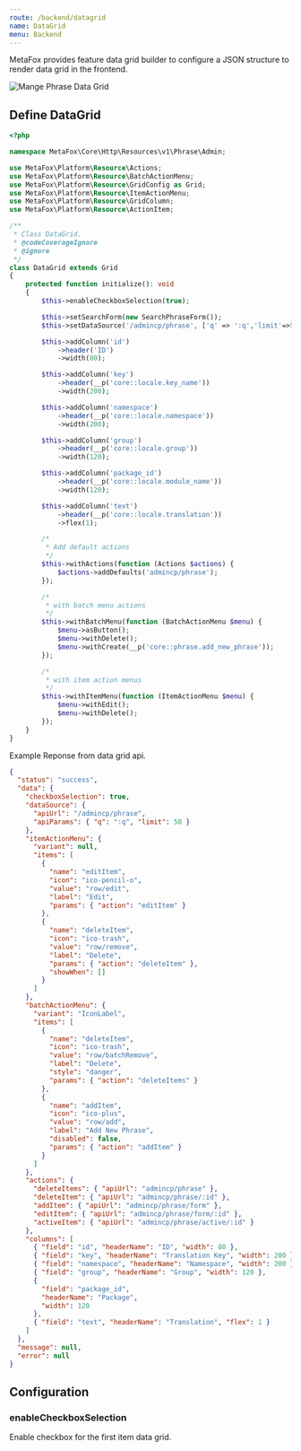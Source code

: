 ```yaml
---
route: /backend/datagrid
name: DataGrid
menu: Backend
---
```


MetaFox provides feature data grid builder to configure a JSON structure to render data grid in the frontend.

![Mange Phrase Data Grid](https://dev-docs.metafoxapp.com/images/phrase-datagrid.png)

## Define DataGrid

```php
<?php

namespace MetaFox\Core\Http\Resources\v1\Phrase\Admin;

use MetaFox\Platform\Resource\Actions;
use MetaFox\Platform\Resource\BatchActionMenu;
use MetaFox\Platform\Resource\GridConfig as Grid;
use MetaFox\Platform\Resource\ItemActionMenu;
use MetaFox\Platform\Resource\GridColumn;
use MetaFox\Platform\Resource\ActionItem;

/**
 * Class DataGrid.
 * @codeCoverageIgnore
 * @ignore
 */
class DataGrid extends Grid
{
    protected function initialize(): void
    {
        $this->enableCheckboxSelection(true);

        $this->setSearchForm(new SearchPhraseForm());
        $this->setDataSource('/admincp/phrase', ['q' => ':q','limit'=>50]);

        $this->addColumn('id')
            ->header('ID')
            ->width(80);

        $this->addColumn('key')
            ->header(__p('core::locale.key_name'))
            ->width(200);

        $this->addColumn('namespace')
            ->header(__p('core::locale.namespace'))
            ->width(200);

        $this->addColumn('group')
            ->header(__p('core::locale.group'))
            ->width(120);

        $this->addColumn('package_id')
            ->header(__p('core::locale.module_name'))
            ->width(120);

        $this->addColumn('text')
            ->header(__p('core::locale.translation'))
            ->flex(1);

        /*
         * Add default actions
         */
        $this->withActions(function (Actions $actions) {
            $actions->addDefaults('admincp/phrase');
        });

        /*
         * with batch menu actions
         */
        $this->withBatchMenu(function (BatchActionMenu $menu) {
            $menu->asButton();
            $menu->withDelete();
            $menu->withCreate(__p('core::phrase.add_new_phrase'));
        });

        /*
         * with item action menus
         */
        $this->withItemMenu(function (ItemActionMenu $menu) {
            $menu->withEdit();
            $menu->withDelete();
        });
    }
}

```

Example Reponse from data grid api.

```json
{
  "status": "success",
  "data": {
    "checkboxSelection": true,
    "dataSource": {
      "apiUrl": "/admincp/phrase",
      "apiParams": { "q": ":q", "limit": 50 }
    },
    "itemActionMenu": {
      "variant": null,
      "items": [
        {
          "name": "editItem",
          "icon": "ico-pencil-o",
          "value": "row/edit",
          "label": "Edit",
          "params": { "action": "editItem" }
        },
        {
          "name": "deleteItem",
          "icon": "ico-trash",
          "value": "row/remove",
          "label": "Delete",
          "params": { "action": "deleteItem" },
          "showWhen": []
        }
      ]
    },
    "batchActionMenu": {
      "variant": "IconLabel",
      "items": [
        {
          "name": "deleteItem",
          "icon": "ico-trash",
          "value": "row/batchRemove",
          "label": "Delete",
          "style": "danger",
          "params": { "action": "deleteItems" }
        },
        {
          "name": "addItem",
          "icon": "ico-plus",
          "value": "row/add",
          "label": "Add New Phrase",
          "disabled": false,
          "params": { "action": "addItem" }
        }
      ]
    },
    "actions": {
      "deleteItems": { "apiUrl": "admincp/phrase" },
      "deleteItem": { "apiUrl": "admincp/phrase/:id" },
      "addItem": { "apiUrl": "admincp/phrase/form" },
      "editItem": { "apiUrl": "admincp/phrase/form/:id" },
      "activeItem": { "apiUrl": "admincp/phrase/active/:id" }
    },
    "columns": [
      { "field": "id", "headerName": "ID", "width": 80 },
      { "field": "key", "headerName": "Translation Key", "width": 200 },
      { "field": "namespace", "headerName": "Namespace", "width": 200 },
      { "field": "group", "headerName": "Group", "width": 120 },
      {
        "field": "package_id",
        "headerName": "Package",
        "width": 120
      },
      { "field": "text", "headerName": "Translation", "flex": 1 }
    ]
  },
  "message": null,
  "error": null
}
```

## Configuration

### enableCheckboxSelection

Enable checkbox for the first item data grid.

